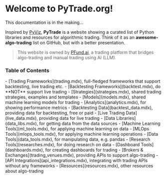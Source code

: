 
# Welcome to PyTrade.org!

<Callout type="warning" emoji="⚠️">
  This documentation is in the making...
</Callout>

Inspired by [PyViz](https://pyviz.org/), **PyTrade** is a website showing a curated list of Python libraries and resources for algorithmic trading.
Think of it as an **awesome-algo-trading** list on GitHub, but with a better presentation.

> This website is owned by [PFund.ai](https://pfund.ai), a trading platform that bridges algo-trading and manual trading using AI (LLM).


### Table of Contents
<div style={{fontSize: '18px'}}>
  - [Trading Frameworks](trading.mdx), full-fledged frameworks that support backtesting, live trading etc.
  - [Backtesting Frameworks](backtest.mdx), do **NOT** support live trading
  - [Strategies](strategies.mdx), shared trading strategies, examples and templates
  - [Models](models.mdx), shared machine learning models for trading
  - [Analytics](analytics.mdx), for showing performance metrics
  - [Backtesting Data](backtest_data.mdx), providing data for backtesting, free or paid
  - [Live Trading Data](live_data.mdx), providing data for live trading
  - [Data Libraries](data_libs.mdx), for getting data from the data sources
  - [Machine Learning Tools](ml_tools.mdx), for applying machine learning on data
  - [MLOps Tools](mlops_tools.mdx), for applying machine learning operations
  - [Data Tools](data_tools.mdx), for manipulating data, e.g. pandas
  - [Research Tools](researches.mdx), for doing research on data
  - [Dashboard Tools](dashboards.mdx), for creating dashboards for trading
  - [Brokers & Exchanges](trading_venues.mdx), providing APIs to support algo-trading
  - [API Integrations](api_integrations.mdx), integrating with trading APIs without any frameworks
  - [Resources](resources.mdx), other resources about algo-trading
</div>